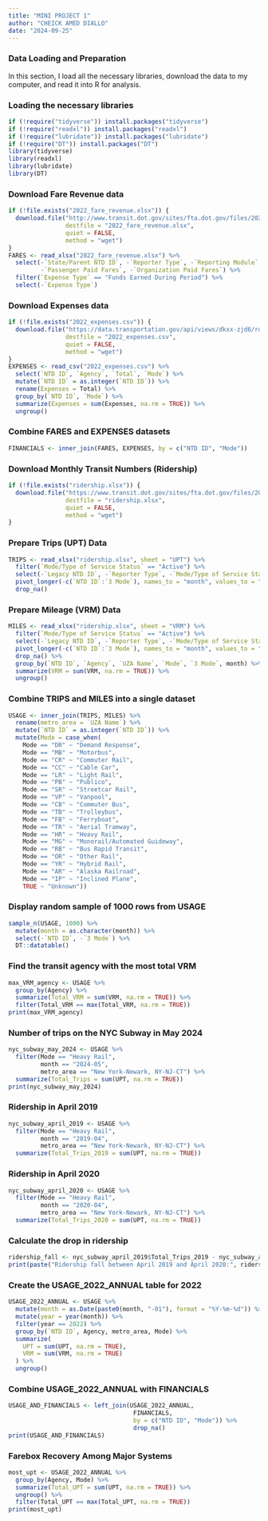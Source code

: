 ```yaml
---
title: "MINI PROJECT 1"
author: "CHEICK AMED DIALLO"
date: "2024-09-25"
---
```


### Data Loading and Preparation

In this section, I load all the necessary libraries, download the data to my computer, and read it into R for analysis.

### Loading the necessary libraries

```r
if (!require("tidyverse")) install.packages("tidyverse")
if (!require("readxl")) install.packages("readxl")
if (!require("lubridate")) install.packages("lubridate")
if (!require("DT")) install.packages("DT")
library(tidyverse)
library(readxl)
library(lubridate)
library(DT)
```

### Download Fare Revenue data

```r

if (!file.exists("2022_fare_revenue.xlsx")) {
  download.file("http://www.transit.dot.gov/sites/fta.dot.gov/files/2024-04/2022%20Fare%20Revenue.xlsx", 
                destfile = "2022_fare_revenue.xlsx", 
                quiet = FALSE, 
                method = "wget")
}
FARES <- read_xlsx("2022_fare_revenue.xlsx") %>%
  select(-`State/Parent NTD ID`, -`Reporter Type`, -`Reporting Module`, -`TOS`, 
         -`Passenger Paid Fares`, -`Organization Paid Fares`) %>%
  filter(`Expense Type` == "Funds Earned During Period") %>%
  select(-`Expense Type`)
```
### Download Expenses data

```r
if (!file.exists("2022_expenses.csv")) {
  download.file("https://data.transportation.gov/api/views/dkxx-zjd6/rows.csv?date=20231102&accessType=DOWNLOAD&bom=true&format=true", 
                destfile = "2022_expenses.csv", 
                quiet = FALSE, 
                method = "wget")
}
EXPENSES <- read_csv("2022_expenses.csv") %>%
  select(`NTD ID`, `Agency`, `Total`, `Mode`) %>%
  mutate(`NTD ID` = as.integer(`NTD ID`)) %>%
  rename(Expenses = Total) %>%
  group_by(`NTD ID`, `Mode`) %>%
  summarize(Expenses = sum(Expenses, na.rm = TRUE)) %>%
  ungroup()
```

### Combine FARES and EXPENSES datasets

```r
FINANCIALS <- inner_join(FARES, EXPENSES, by = c("NTD ID", "Mode"))
```

### Download Monthly Transit Numbers (Ridership)
```r
if (!file.exists("ridership.xlsx")) {
  download.file("https://www.transit.dot.gov/sites/fta.dot.gov/files/2024-09/July%202024%20Complete%20Monthly%20Ridership%20%28with%20adjustments%20and%20estimates%29_240903.xlsx", 
                destfile = "ridership.xlsx", 
                quiet = FALSE, 
                method = "wget")
}
```

### Prepare Trips (UPT) Data

```r
TRIPS <- read_xlsx("ridership.xlsx", sheet = "UPT") %>%
  filter(`Mode/Type of Service Status` == "Active") %>%
  select(-`Legacy NTD ID`, -`Reporter Type`, -`Mode/Type of Service Status`, -`UACE CD`, -`TOS`) %>%
  pivot_longer(-c(`NTD ID`:`3 Mode`), names_to = "month", values_to = "UPT") %>%
  drop_na()
```

### Prepare Mileage (VRM) Data

```r
MILES <- read_xlsx("ridership.xlsx", sheet = "VRM") %>%
  filter(`Mode/Type of Service Status` == "Active") %>%
  select(-`Legacy NTD ID`, -`Reporter Type`, -`Mode/Type of Service Status`, -`UACE CD`, -`TOS`) %>%
  pivot_longer(-c(`NTD ID`:`3 Mode`), names_to = "month", values_to = "VRM") %>%
  drop_na() %>%
  group_by(`NTD ID`, `Agency`, `UZA Name`, `Mode`, `3 Mode`, month) %>%
  summarize(VRM = sum(VRM, na.rm = TRUE)) %>%
  ungroup()
```

### Combine TRIPS and MILES into a single dataset

```r
USAGE <- inner_join(TRIPS, MILES) %>%
  rename(metro_area = `UZA Name`) %>%
  mutate(`NTD ID` = as.integer(`NTD ID`)) %>%
  mutate(Mode = case_when(
    Mode == "DR" ~ "Demand Response",
    Mode == "MB" ~ "Motorbus",
    Mode == "CR" ~ "Commuter Rail",
    Mode == "CC" ~ "Cable Car",
    Mode == "LR" ~ "Light Rail",
    Mode == "PB" ~ "Publico",
    Mode == "SR" ~ "Streetcar Rail",
    Mode == "VP" ~ "Vanpool",     
    Mode == "CB" ~ "Commuter Bus",
    Mode == "TB" ~ "Trolleybus",
    Mode == "FB" ~ "Ferryboat",
    Mode == "TR" ~ "Aerial Tramway",
    Mode == "HR" ~ "Heavy Rail",
    Mode == "MG" ~ "Monorail/Automated Guideway",
    Mode == "RB" ~ "Bus Rapid Transit",
    Mode == "OR" ~ "Other Rail",
    Mode == "YR" ~ "Hybrid Rail",
    Mode == "AR" ~ "Alaska Railroad",
    Mode == "IP" ~ "Inclined Plane",
    TRUE ~ "Unknown"))
```

### Display random sample of 1000 rows from USAGE

```r
sample_n(USAGE, 1000) %>%
  mutate(month = as.character(month)) %>%
  select(-`NTD ID`, -`3 Mode`) %>%
  DT::datatable()
```

### Find the transit agency with the most total VRM

```r
max_VRM_agency <- USAGE %>%
  group_by(Agency) %>%
  summarize(Total_VRM = sum(VRM, na.rm = TRUE)) %>%
  filter(Total_VRM == max(Total_VRM, na.rm = TRUE))
print(max_VRM_agency)
```

### Number of trips on the NYC Subway in May 2024

```r
nyc_subway_may_2024 <- USAGE %>%
  filter(Mode == "Heavy Rail", 
         month == "2024-05", 
         metro_area == "New York-Newark, NY-NJ-CT") %>%
  summarize(Total_Trips = sum(UPT, na.rm = TRUE))
print(nyc_subway_may_2024)
```

### Ridership in April 2019

```r
nyc_subway_april_2019 <- USAGE %>%
  filter(Mode == "Heavy Rail", 
         month == "2019-04", 
         metro_area == "New York-Newark, NY-NJ-CT") %>%
  summarize(Total_Trips_2019 = sum(UPT, na.rm = TRUE))
```

### Ridership in April 2020

```r
nyc_subway_april_2020 <- USAGE %>%
  filter(Mode == "Heavy Rail", 
         month == "2020-04", 
         metro_area == "New York-Newark, NY-NJ-CT") %>%
  summarize(Total_Trips_2020 = sum(UPT, na.rm = TRUE))
```

### Calculate the drop in ridership

```r
ridership_fall <- nyc_subway_april_2019$Total_Trips_2019 - nyc_subway_april_2020$Total_Trips_2020
print(paste("Ridership fall between April 2019 and April 2020:", ridership_fall))
```

### Create the USAGE_2022_ANNUAL table for 2022

```r

USAGE_2022_ANNUAL <- USAGE %>%
  mutate(month = as.Date(paste0(month, "-01"), format = "%Y-%m-%d")) %>%  
  mutate(year = year(month)) %>%
  filter(year == 2022) %>%
  group_by(`NTD ID`, Agency, metro_area, Mode) %>%
  summarize(
    UPT = sum(UPT, na.rm = TRUE),
    VRM = sum(VRM, na.rm = TRUE)
  ) %>%
  ungroup()

```

### Combine USAGE_2022_ANNUAL with FINANCIALS

```r
USAGE_AND_FINANCIALS <- left_join(USAGE_2022_ANNUAL, 
                                   FINANCIALS, 
                                   by = c("NTD ID", "Mode")) %>%  
                                   drop_na()  
print(USAGE_AND_FINANCIALS)
```

### Farebox Recovery Among Major Systems

```r
most_upt <- USAGE_2022_ANNUAL %>%
  group_by(Agency, Mode) %>%
  summarize(Total_UPT = sum(UPT, na.rm = TRUE)) %>%
  ungroup() %>%
  filter(Total_UPT == max(Total_UPT, na.rm = TRUE))
print(most_upt)
```
